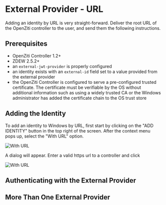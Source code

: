 
# External Provider - URL

<ExtAuthNew />

Adding an identity by URL is very straight-forward. Deliver the root URL of the OpenZiti controller to the user, and
send them the following instructions.

## Prerequisites
* OpenZiti Controller 1.2+
* ZDEW 2.5.2+
* an `external-jwt-provider` is properly configured
* an identity exists with an `external-id` field set to a value provided from the external provider
* the OpenZiti Controller is configured to serve a pre-configured trusted certificate. The certificate must be verifiable
  by the OS without additional information such as using a widely trusted CA or the Windows administrator has
  added the certificate chain to the OS trust store

## Adding the Identity

To add an identity to Windows by URL, first start by clicking on the "ADD IDENTITY" button in the top right of the screen.
After the context menu pops up, select the "With URL" option. 

![With URL](/img/ext-jwt-signer/windows-with-url.png)

A dialog will appear. Enter a valid https url to a controller and click

![With URL](/img/ext-jwt-signer/windows-with-url-dialog.png)

## Authenticating with the External Provider
<ExtJwtFlow/>

## More Than One External Provider
<ExtJwtFlowMulti/>